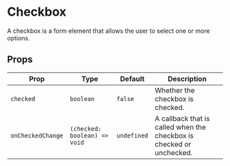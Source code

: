 

# Checkbox

A checkbox is a form element that allows the user to select one or more options.

<ComponentShowcase>
  <GlassCheckbox />
</ComponentShowcase>

## Props

| Prop | Type | Default | Description |
| --- | --- | --- | --- |
| `checked` | `boolean` | `false` | Whether the checkbox is checked. |
| `onCheckedChange` | `(checked: boolean) => void` | `undefined` | A callback that is called when the checkbox is checked or unchecked. |
